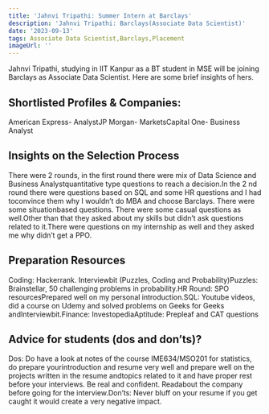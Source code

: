 ```yaml
---
title: 'Jahnvi Tripathi: Summer Intern at Barclays'
description: 'Jahnvi Tripathi: Barclays(Associate Data Scientist)'
date: '2023-09-13'
tags: Associate Data Scientist,Barclays,Placement
imageUrl: ''
---
```


Jahnvi Tripathi, studying in IIT Kanpur as a BT student in MSE  will be joining Barclays as Associate Data Scientist. Here are some brief insights of hers.

## Shortlisted Profiles & Companies:
American Express- AnalystJP Morgan- MarketsCapital One- Business Analyst

## Insights on the Selection Process
There were 2 rounds, in the first round there were mix of Data Science and Business Analystquantitative type questions to reach a decision.In the 2 nd round there were questions based on SQL and some HR questions and I had toconvince them why I wouldn’t do MBA and choose Barclays. There were some situationbased questions. There were some casual questions as well.Other than that they asked about my skills but didn’t ask questions related to it.There were questions on my internship as well and they asked me why didn’t get a PPO.

##  Preparation Resources
Coding: Hackerrank. Interviewbit (Puzzles, Coding and Probability)Puzzles: Brainstellar, 50 challenging problems in probability.HR Round: SPO resourcesPrepared well on my personal introduction.SQL: Youtube videos, did a course on Udemy and solved problems on Geeks for Geeks andInterviewbit.Finance: InvestopediaAptitude: Prepleaf and CAT questions

## Advice for students (dos and don’ts)? 
Dos: Do have a look at notes of the course IME634/MSO201 for statistics, do prepare yourintroduction and resume very well and prepare well on the projects written in the resume andtopics related to it and have proper rest before your interviews. Be real and confident. Readabout the company before going for the interview.Don’ts: Never bluff on your resume if you get caught it would create a very negative impact.

